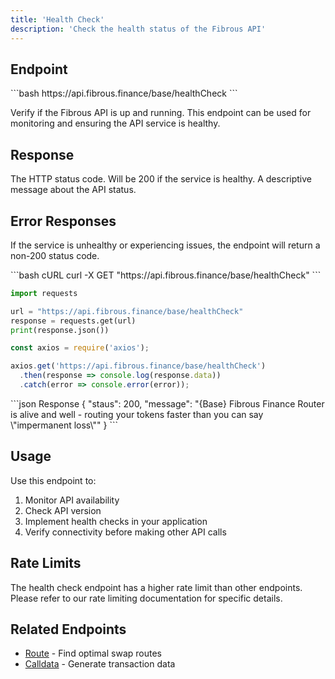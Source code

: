 ```yaml
---
title: 'Health Check'
description: 'Check the health status of the Fibrous API'
---
```


## Endpoint

<CodeGroup>
```bash
https://api.fibrous.finance/base/healthCheck
```
</CodeGroup>

Verify if the Fibrous API is up and running. This endpoint can be used for monitoring and ensuring the API service is healthy.

## Response

<ResponseField name="staus" type="number">
  The HTTP status code. Will be 200 if the service is healthy.
</ResponseField>

<ResponseField name="message" type="string">
  A descriptive message about the API status.
</ResponseField>

## Error Responses

If the service is unhealthy or experiencing issues, the endpoint will return a non-200 status code.

<RequestExample>
```bash cURL
curl -X GET "https://api.fibrous.finance/base/healthCheck"
```

```python Python
import requests

url = "https://api.fibrous.finance/base/healthCheck"
response = requests.get(url)
print(response.json())
```

```javascript JavaScript
const axios = require('axios');

axios.get('https://api.fibrous.finance/base/healthCheck')
  .then(response => console.log(response.data))
  .catch(error => console.error(error));
```
</RequestExample>

<ResponseExample>
```json Response
{
  "staus": 200,
  "message": "{Base} Fibrous Finance Router is alive and well - routing your tokens faster than you can say \"impermanent loss\""
}
```
</ResponseExample>

## Usage

Use this endpoint to:
1. Monitor API availability
2. Check API version
3. Implement health checks in your application
4. Verify connectivity before making other API calls

## Rate Limits

The health check endpoint has a higher rate limit than other endpoints. Please refer to our rate limiting documentation for specific details.

## Related Endpoints

- [Route](/api-reference/base/endpoint/route) - Find optimal swap routes
- [Calldata](/api-reference/base/endpoint/calldata) - Generate transaction data
